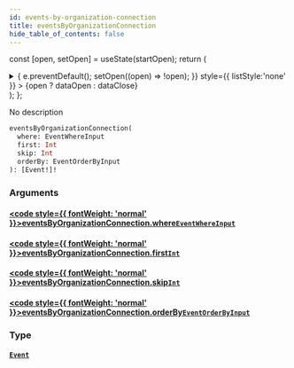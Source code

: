 ```yaml
---
id: events-by-organization-connection
title: eventsByOrganizationConnection
hide_table_of_contents: false
---
```






const [open, setOpen] = useState(startOpen);
return (
<details {...(open ? { open: true } : {})} className="details" style={{ border:'none', boxShadow:'none', background:'var(--ifm-background-color)' }}>
<summary
onClick={(e) => {
e.preventDefault();
setOpen((open) => !open);
}}
style={{ listStyle:'none' }} >
{open ? dataOpen : dataClose}
</summary>
{open && children}
</details>
);
};

No description

```graphql
eventsByOrganizationConnection(
  where: EventWhereInput
  first: Int
  skip: Int
  orderBy: EventOrderByInput
): [Event!]!
```

### Arguments

#### [<code style={{ fontWeight: 'normal' }}>eventsByOrganizationConnection.<b>where</b></code>](#)<Bullet />[`EventWhereInput`](../../../docs/schema/inputs/event-where-input) <Badge class="secondary" text="input"/>

>

#### [<code style={{ fontWeight: 'normal' }}>eventsByOrganizationConnection.<b>first</b></code>](#)<Bullet />[`Int`](../../../docs/schema/scalars/int) <Badge class="secondary" text="scalar"/>

>

#### [<code style={{ fontWeight: 'normal' }}>eventsByOrganizationConnection.<b>skip</b></code>](#)<Bullet />[`Int`](../../../docs/schema/scalars/int) <Badge class="secondary" text="scalar"/>

>

#### [<code style={{ fontWeight: 'normal' }}>eventsByOrganizationConnection.<b>orderBy</b></code>](#)<Bullet />[`EventOrderByInput`](../../../docs/schema/enums/event-order-by-input) <Badge class="secondary" text="enum"/>

>

### Type

#### [`Event`](../../../docs/schema/objects/event) <Badge class="secondary" text="object"/>

>
